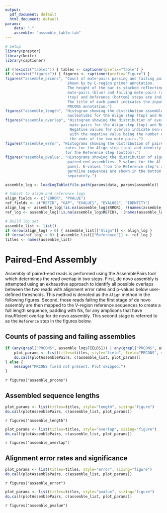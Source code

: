```yaml
---
output:
  pdf_document: default
  html_document: default
params:
    data: "."
    assemble: "assemble_table.tab"
---
```


```r
# Setup
library(prestor)
library(knitr)
library(captioner)

if (!exists("tables")) { tables <- captioner(prefix="Table") }
if (!exists("figures")) { figures <- captioner(prefix="Figure") }
figures("assemble_prcons", "Count of mate-pairs passing and failing paired-end assembly are 
                            shown by by C-region primer annotation.
                            The height of the bar is stacked reflecting the number of passing
                            mate-pairs (blue) and failing mate-pairs (red). Results for the Align
                            (top) and Reference (bottom) steps are indicated separately. 
                            The title of each panel indicates the input file that contains the 
                            PRCONS annotation.")
figures("assemble_length", "Histogram showing the distribution assembled sequence lengths in 
                            nucleotides for the Align step (top) and Reference step (bottom).")
figures("assemble_overlap", "Histogram showing the distribution of overlapping nucleotides between 
                             mate-pairs for the Align step (top) and Reference step (bottom).
                             Negative values for overlap indicate non-overlapping mate-pairs
                             with the negative value being the number of gap characters between
                             the ends of the two mate-pairs.")
figures("assemble_error", "Histograms showing the distribution of paired-end assembly error 
                           rates for the Align step (top) and identity to the reference germline 
                           for the Reference step (bottom).")
figures("assemble_pvalue", "Histograms showing the distribution of significance scores for 
                            paired-end assemblies. P-values for the Align mode are shown in the top
                            panel. E-values from the Reference step's alignment against the 
                            germline sequences are shown in the bottom panel for both input files
                            separately.")
```

```r
assemble_log <- loadLogTable(file.path(params$data, params$assemble))

# Subset to align and reference logs
align_fields <- c("ERROR", "PVALUE")
ref_fields <- c("REFID", "GAP", "EVALUE1", "EVALUE2", "IDENTITY")
align_log <- assemble_log[!is.na(assemble_log$ERROR), !(names(assemble_log) %in% ref_fields)]
ref_log <- assemble_log[!is.na(assemble_log$REFID), !(names(assemble_log) %in% align_fields)]

# Build log set
assemble_list <- list()
if (nrow(align_log) > 0) { assemble_list[["Align"]] <- align_log }
if (nrow(ref_log) > 0) { assemble_list[["Reference"]] <- ref_log }
titles <- names(assemble_list)
```

# Paired-End Assembly

Assembly of paired-end reads is performed using the AssemblePairs tool which 
determines the read overlap in two steps. First, de novo assembly is attempted 
using an exhaustive approach to identify all possible overlaps between the 
two reads with alignment error rates and p-values below user-defined thresholds. 
This method is denoted as the `Align` method in the following figures. 
Second, those reads failing the first stage of de novo assembly are then 
mapped to the V-region reference sequences to create a full length sequence, 
padding with Ns, for any amplicons that have insufficient overlap for 
de novo assembly. This second stage is referred to as the `Reference` step in the
figures below.

## Counts of passing and failing assemblies

```r
if (any(grepl("PRCONS", assemble_log$FIELDS1)) | any(grepl("PRCONS", assemble_log$FIELDS2))) {
    plot_params <- list(titles=titles, style="field", field="PRCONS", sizing="figure")
    do.call(plotAssemblePairs, c(assemble_list, plot_params))
} else {
    message("PRCONS field not present. Plot skipped.")
}
```

`r figures("assemble_prcons")`

## Assembled sequence lengths

```r
plot_params <- list(titles=titles, style="length", sizing="figure")
do.call(plotAssemblePairs, c(assemble_list, plot_params))
```

`r figures("assemble_length")`


```r
plot_params <- list(titles=titles, style="overlap", sizing="figure")
do.call(plotAssemblePairs, c(assemble_list, plot_params))
```

`r figures("assemble_overlap")`

## Alignment error rates and significance

```r
plot_params <- list(titles=titles, style="error", sizing="figure")
do.call(plotAssemblePairs, c(assemble_list, plot_params))
```

`r figures("assemble_error")`

```r
plot_params <- list(titles=titles, style="pvalue", sizing="figure")
do.call(plotAssemblePairs, c(assemble_list, plot_params))
```

`r figures("assemble_pvalue")`
